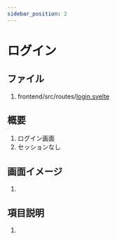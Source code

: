 ```yaml
---
sidebar_position: 2
---
```


# ログイン
## ファイル
1. frontend/src/routes/[login.svelte](../../../../frontend/src/routes/login.svelte)

## 概要
1. ログイン画面
1. セッションなし

## 画面イメージ
1. <TBD/>

## 項目説明
1. <TBD/>
